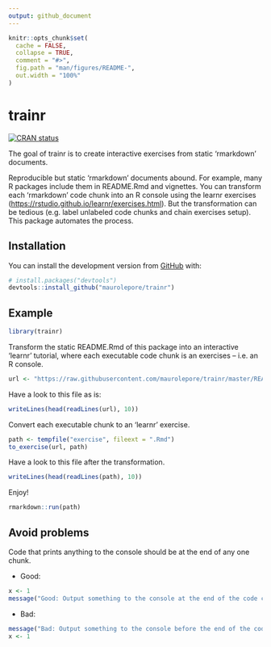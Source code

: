 ```yaml
---
output: github_document
---
```


<!-- README.md is generated from README.Rmd. Please edit that file -->

```r
knitr::opts_chunk$set(
  cache = FALSE,
  collapse = TRUE,
  comment = "#>",
  fig.path = "man/figures/README-",
  out.width = "100%"
)
```

# trainr

<!-- badges: start -->
[![CRAN status](https://www.r-pkg.org/badges/version/trainr)](https://CRAN.R-project.org/package=trainr)
<!-- badges: end -->

The goal of trainr is to create interactive exercises from static 'rmarkdown' documents.

Reproducible but static 'rmarkdown' documents abound. For example, many R
packages include them in README.Rmd and vignettes. You can transform each
'rmarkdown' code chunk into an R console using the learnr exercises
(<https://rstudio.github.io/learnr/exercises.html>). But the transformation can
be tedious (e.g. label unlabeled code chunks and chain exercises setup). This
package automates the process.

## Installation

You can install the development version from [GitHub](https://github.com/) with:

``` r
# install.packages("devtools")
devtools::install_github("maurolepore/trainr")
```
## Example

```r
library(trainr)
```

Transform the static README.Rmd of this package into an interactive 'learnr' tutorial, where each executable code chunk is an exercises -- i.e. an R console.

```r
url <- "https://raw.githubusercontent.com/maurolepore/trainr/master/README.Rmd"
```

Have a look to this file as is:

```r
writeLines(head(readLines(url), 10))
```

Convert each executable chunk to an 'learnr' exercise.

```r
path <- tempfile("exercise", fileext = ".Rmd")
to_exercise(url, path)
```

Have a look to this file after the transformation.

```r
writeLines(head(readLines(path), 10))
```

Enjoy!

```r
rmarkdown::run(path)
```

## Avoid problems

Code that prints anything to the console should be at the end of any one chunk.

* Good:

```r
x <- 1
message("Good: Output something to the console at the end of the code chunk")
```

* Bad:

```r
message("Bad: Output something to the console before the end of the code chunk")
x <- 1
```

